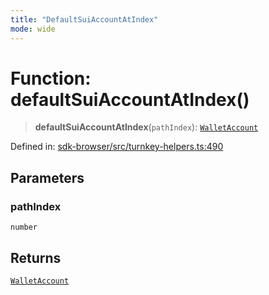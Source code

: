 ```yaml
---
title: "DefaultSuiAccountAtIndex"
mode: wide
---
```

  
# Function: defaultSuiAccountAtIndex()

> **defaultSuiAccountAtIndex**(`pathIndex`): [`WalletAccount`](../WalletAccount/readme)

Defined in: [sdk-browser/src/turnkey-helpers.ts:490](https://github.com/tkhq/sdk/blob/main/packages/sdk-browser/src/turnkey-helpers.ts#L490)

## Parameters

### pathIndex

`number`

## Returns

[`WalletAccount`](../WalletAccount/readme)
